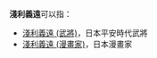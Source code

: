 '''淺利義遠'''可以指：
* [[淺利義遠_(武將)|淺利義遠 (武將)]]，日本平安時代武將
* [[淺利義遠_(漫畫家)|淺利義遠 (漫畫家)]]，日本漫畫家
{{Disambiguation|Cat=四字日本人名消歧义}}